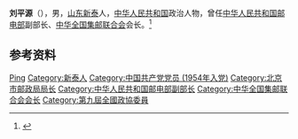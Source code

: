 '''刘平源'''（{{bd|1936年|1月|2020年|10月8日|catIdx=Liu}}），男，[[山东|山东]][[新泰|新泰]]人，[[中华人民共和国|中华人民共和国]]政治人物，曾任[[中华人民共和国邮电部|中华人民共和国邮电部]]副部长、[[中华全国集邮联合会|中华全国集邮联合会]]会长。<ref>{{Cite web|title=原邮电部副部长、中华全国集邮联合会原会长刘平源逝世|url=https://www.thepaper.cn/newsDetail_forward_9528806|accessdate=2020-10-14|work=澎湃新闻|archive-date=2020-10-14|archive-url=https://web.archive.org/web/20201014020542/https://www.thepaper.cn/newsDetail_forward_9528806|dead-url=no}}</ref>

== 参考资料 ==
{{reflist}}

{{中国人物小作品}}

{{Authority control}}
{{DEFAULTSORT:Liu刘}}
[[Category:刘姓|Ping]]
[[Category:新泰人|Category:新泰人]]
[[Category:中国共产党党员_(1954年入党)|Category:中国共产党党员 (1954年入党)]]
[[Category:北京市邮政局局长|Category:北京市邮政局局长]]
[[Category:中华人民共和国邮电部副部长|Category:中华人民共和国邮电部副部长]]
[[Category:中华全国集邮联合会会长|Category:中华全国集邮联合会会长]]
[[Category:第九屆全國政協委員|Category:第九屆全國政協委員]]